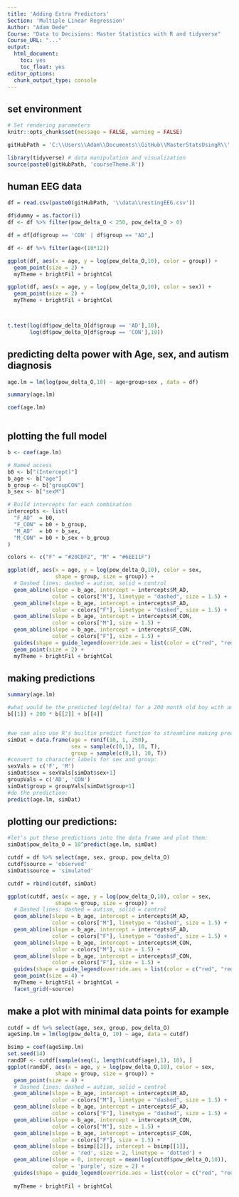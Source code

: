 ```yaml
---
title: 'Adding Extra Predictors'
Section: 'Multiple Linear Regression'
Author: "Adam Dede"
Course: "Data to Decisions: Master Statistics with R and tidyverse"
Course_URL: "..." 
output: 
  html_document:
    toc: yes
    toc_float: yes
editor_options:
  chunk_output_type: console
---
```



## set environment

```r

# Set rendering parameters
knitr::opts_chunk$set(message = FALSE, warning = FALSE)

gitHubPath = 'C:\\Users\\Adam\\Documents\\GitHub\\MasterStatsUsingR\\'

library(tidyverse) # data manipulation and visualization
source(paste0(gitHubPath, 'courseTheme.R'))


```

## human EEG data 

```r

df = read.csv(paste0(gitHubPath, '\\data\\restingEEG.csv'))

df$dummy = as.factor(1) 
df <- df %>% filter(pow_delta_O < 250, pow_delta_O > 0)

df = df[df$group == 'CON' | df$group == "AD",]

df <- df %>% filter(age<(18*12))

ggplot(df, aes(x = age, y = log(pow_delta_O,10), color = group)) + 
  geom_point(size = 2) + 
  myTheme + brightFil + brightCol 

ggplot(df, aes(x = age, y = log(pow_delta_O,10), color = sex)) + 
  geom_point(size = 2) + 
  myTheme + brightFil + brightCol 



t.test(log(df$pow_delta_O[df$group == 'AD'],10), 
       log(df$pow_delta_O[df$group == 'CON'],10))


```

## predicting delta power with Age, sex, and autism diagnosis

```r


age.lm = lm(log(pow_delta_O,10) ~ age+group+sex , data = df)

summary(age.lm)

coef(age.lm)



```

## plotting the full model

```r

b <- coef(age.lm)

# Named access
b0 <- b["(Intercept)"]
b_age <- b["age"]
b_group <- b["groupCON"]
b_sex <- b["sexM"]

# Build intercepts for each combination
intercepts <- list(
  "F_AD"  = b0,
  "F_CON" = b0 + b_group,
  "M_AD"  = b0 + b_sex,
  "M_CON" = b0 + b_sex + b_group
)

colors <- c("F" = "#20CDF2", "M" = "#6EE11F")

ggplot(df, aes(x = age, y = log(pow_delta_O,10), color = sex, 
               shape = group, size = group)) + 
  # Dashed lines: dashed = autism, solid = control
  geom_abline(slope = b_age, intercept = intercepts$M_AD,  
              color = colors["M"], linetype = "dashed", size = 1.5) +
  geom_abline(slope = b_age, intercept = intercepts$F_AD,  
              color = colors["F"], linetype = "dashed", size = 1.5) +
  geom_abline(slope = b_age, intercept = intercepts$M_CON,  
              color = colors["M"], size = 1.5) +
  geom_abline(slope = b_age, intercept = intercepts$F_CON,  
              color = colors["F"], size = 1.5) +
  guides(shape = guide_legend(override.aes = list(color = c("red", "red")))) +
  geom_point(size = 2) +
  myTheme + brightFil + brightCol

```

## making predictions 

```r

summary(age.lm)

#what would be the predicted log(delta) for a 200 month old boy with autism? 
b[[1]] + 200 * b[[2]] + b[[4]]


#we can also use R's builtin predict function to streamline making predictions
simDat = data.frame(age = runif(10, 1, 250), 
                    sex = sample(c(0,1), 10, T), 
                    group = sample(c(0,1), 10, T))
#convert to character labels for sex and group: 
sexVals = c('F', 'M')
simDat$sex = sexVals[simDat$sex+1]
groupVals = c('AD', 'CON')
simDat$group = groupVals[simDat$group+1]
#do the prediction: 
predict(age.lm, simDat)

```

## plotting our predictions: 

```r
#let's put these predictions into the data frame and plot them: 
simDat$pow_delta_O = 10^predict(age.lm, simDat)

cutdf = df %>% select(age, sex, group, pow_delta_O)
cutdf$source = 'observed'
simDat$source = 'simulated'

cutdf = rbind(cutdf, simDat)

ggplot(cutdf, aes(x = age, y = log(pow_delta_O,10), color = sex, 
               shape = group, size = group)) + 
  # Dashed lines: dashed = autism, solid = control
  geom_abline(slope = b_age, intercept = intercepts$M_AD,  
              color = colors["M"], linetype = "dashed", size = 1.5) +
  geom_abline(slope = b_age, intercept = intercepts$F_AD,  
              color = colors["F"], linetype = "dashed", size = 1.5) +
  geom_abline(slope = b_age, intercept = intercepts$M_CON,  
              color = colors["M"], size = 1.5) +
  geom_abline(slope = b_age, intercept = intercepts$F_CON,  
              color = colors["F"], size = 1.5) +
  guides(shape = guide_legend(override.aes = list(color = c("red", "red")))) +
  geom_point(size = 4) +
  myTheme + brightFil + brightCol + 
  facet_grid(~source)


```

## make a plot with minimal data points for example

```r
cutdf = df %>% select(age, sex, group, pow_delta_O)
ageSimp.lm = lm(log(pow_delta_O, 10) ~ age, data = cutdf)

bsimp = coef(ageSimp.lm)
set.seed(14)
randDF <- cutdf[sample(seq(1, length(cutdf$age),1), 10), ]
ggplot(randDF, aes(x = age, y = log(pow_delta_O,10), color = sex, 
               shape = group, size = group)) + 
  geom_point(size = 4) +
  # Dashed lines: dashed = autism, solid = control
  geom_abline(slope = b_age, intercept = intercepts$M_AD,  
              color = colors["M"], linetype = "dashed", size = 1.5) +
  geom_abline(slope = b_age, intercept = intercepts$F_AD,  
              color = colors["F"], linetype = "dashed", size = 1.5) +
  geom_abline(slope = b_age, intercept = intercepts$M_CON,  
              color = colors["M"], size = 1.5) +
  geom_abline(slope = b_age, intercept = intercepts$F_CON,  
              color = colors["F"], size = 1.5) +
  geom_abline(slope = bsimp[[2]], intercept = bsimp[[1]],
              color = 'red', size = 2, linetype = 'dotted') +
  geom_abline(slope = 0, intercept = mean(log(cutdf$pow_delta_O,10)),
              color = 'purple', size = 2) +
  guides(shape = guide_legend(override.aes = list(color = c("red", "red")))) +
  
  myTheme + brightFil + brightCol

```


